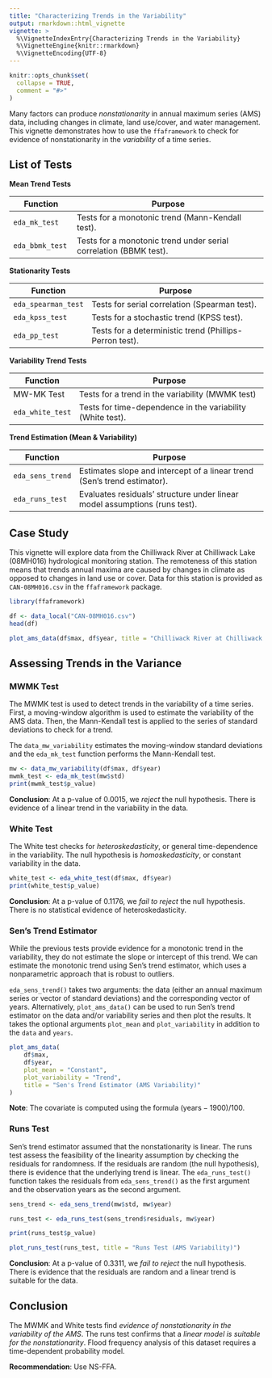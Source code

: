 ```yaml
---
title: "Characterizing Trends in the Variability"
output: rmarkdown::html_vignette
vignette: >
  %\VignetteIndexEntry{Characterizing Trends in the Variability}
  %\VignetteEngine{knitr::rmarkdown}
  %\VignetteEncoding{UTF-8}
---
```


```r
knitr::opts_chunk$set(
  collapse = TRUE,
  comment = "#>"
)
```

Many factors can produce *nonstationarity* in annual maximum series (AMS) data, including changes in climate, land use/cover, and water management.
This vignette demonstrates how to use the `ffaframework` to check for evidence of nonstationarity in the *variability* of a time series.

## List of Tests

**Mean Trend Tests**

| Function            | Purpose                                                       |
|---------------------|---------------------------------------------------------------|
| `eda_mk_test`       | Tests for a monotonic trend (Mann-Kendall test).                   |
| `eda_bbmk_test`     | Tests for a monotonic trend under serial correlation (BBMK test). |

 **Stationarity Tests**

| Function            | Purpose                                                       |
|---------------------|---------------------------------------------------------------|
| `eda_spearman_test` | Tests for serial correlation (Spearman test).                                 |
| `eda_kpss_test`     | Tests for a stochastic trend (KPSS test). |
| `eda_pp_test`       | Tests for a deterministic trend (Phillips-Perron test). |

**Variability Trend Tests**

| Function            | Purpose                                                       |
|---------------------|---------------------------------------------------------------|
| MW-MK Test           | Tests for a trend in the variability (MWMK test)                            |
| `eda_white_test`    | Tests for time-dependence in the variability (White test).   |

**Trend Estimation (Mean & Variability)**

| Function            | Purpose                                                       |
|---------------------|---------------------------------------------------------------|
| `eda_sens_trend`    | Estimates slope and intercept of a linear trend (Sen's trend estimator).|
| `eda_runs_test`     | Evaluates residuals' structure under linear model assumptions (runs test).  |

## Case Study 

This vignette will explore data from the Chilliwack River at Chilliwack Lake (08MH016) hydrological monitoring station.
The remoteness of this station means that trends annual maxima are caused by changes in climate as opposed to changes in land use or cover.
Data for this station is provided as `CAN-08MH016.csv` in the `ffaframework` package.

```r
library(ffaframework)

df <- data_local("CAN-08MH016.csv")
head(df)

plot_ams_data(df$max, df$year, title = "Chilliwack River at Chilliwack Lake (08MH016)")
```

## Assessing Trends in the Variance 

### MWMK Test

The MWMK test is used to detect trends in the variability of a time series.
First, a moving-window algorithm is used to estimate the variability of the AMS data.
Then, the Mann-Kendall test is applied to the series of standard deviations to check for a trend.

The `data_mw_variability` estimates the moving-window standard deviations and the `eda_mk_test` function performs the Mann-Kendall test.

```r
mw <- data_mw_variability(df$max, df$year)
mwmk_test <- eda_mk_test(mw$std)
print(mwmk_test$p_value)
```

**Conclusion**: At a p-value of $0.0015$, we *reject* the null hypothesis. 
There is evidence of a linear trend in the variability in the data.

### White Test

The White test checks for *heteroskedasticity*, or general time-dependence in the variability.
The null hypothesis is *homoskedasticity*, or constant variability in the data.

```r
white_test <- eda_white_test(df$max, df$year)
print(white_test$p_value)
```

**Conclusion**: At a p-value of $0.1176$, we *fail to reject* the null hypothesis.
There is no statistical evidence of heteroskedasticity. 

### Sen's Trend Estimator

While the previous tests provide evidence for a monotonic trend in the variability, they do not estimate the slope or intercept of this trend.
We can estimate the monotonic trend using Sen's trend estimator, which uses a nonparametric approach that is robust to outliers.

`eda_sens_trend()` takes two arguments: the data (either an annual maximum series or vector of standard deviations) and the corresponding vector of years.
Alternatively, `plot_ams_data()` can be used to run Sen's trend estimator on the data and/or variability series and then plot the results. 
It takes the optional arguments `plot_mean` and `plot_variability` in addition to the `data` and `years`. 

```r
plot_ams_data(
	df$max,
	df$year,
	plot_mean = "Constant",
	plot_variability = "Trend",
	title = "Sen's Trend Estimator (AMS Variability)"
)
```

**Note**: The covariate is computed using the formula $(\text{years} - 1900) / 100$.

### Runs Test

Sen's trend estimator assumed that the nonstationarity is linear.
The runs test assess the feasibility of the linearity assumption by checking the residuals for randomness.
If the residuals are random (the null hypothesis), there is evidence that the underlying trend is linear.
The `eda_runs_test()` function takes the residuals from `eda_sens_trend()` as the first argument and the observation years as the second argument.

```r
sens_trend <- eda_sens_trend(mw$std, mw$year)

runs_test <- eda_runs_test(sens_trend$residuals, mw$year)

print(runs_test$p_value)

plot_runs_test(runs_test, title = "Runs Test (AMS Variability)")
```

**Conclusion**: At a p-value of $0.3311$, we *fail to reject* the null hypothesis.
There is evidence that the residuals are random and a linear trend is suitable for the data.

## Conclusion

The MWMK and White tests find *evidence of nonstationarity in the variability of the AMS*. 
The runs test confirms that a *linear model is suitable for the nonstationarity*.
Flood frequency analysis of this dataset requires a time-dependent probability model.

**Recommendation**: Use NS-FFA.


